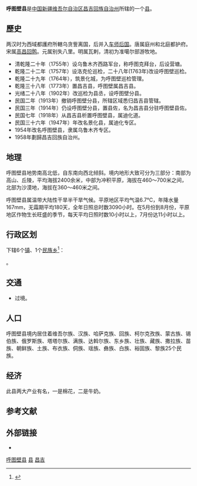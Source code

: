 {{Infobox China County
|county = 呼图壁县
|Photo =
|Photoname=
|state = 新疆维吾尔自治区
|seal =
|officerTitle=
|officer=
|officerTitle2=
|officer2=
|map =
|map size =
|Pinyin = Hūtúbì Xiàn
|Belong = [[新疆维吾尔自治区|新疆维吾尔自治区]][[昌吉回族自治州|昌吉回族自治州]]
|Types= [[县|县]]
|admincode = 652323
|founded =
|seat =
|division= 7
|town= 6
|township= 1
|subdistrict=
|area = 9476平方公里
|area land =
|area water =
|census yr = 2002年
|pop = 21万人
|density =
| postcode = 831200　
| phone code = 994
|areacode=
| carlicense = 新B
| web = www.htb.gov.cn
| web_title = 呼图壁县政府网
}}
'''呼图壁县'''是[[中国|中国]][[新疆维吾尔自治区|新疆维吾尔自治区]][[昌吉回族自治州|昌吉回族自治州]]所辖的一个[[县|县]]。

==歷史==
两汉时为西域都護府所轄乌贪訾离国，后并入[[车师后国|车师后国]]。唐属庭州和北庭都护府。宋属[[高昌回鹘|高昌回鹘]]。元属别失八里。明属瓦剌，清初为准噶尔部游牧地。
*清乾隆二十年（1755年）设乌鲁木齐西路军台，称呼图克拜台，后设营塘。
*乾隆二十二年（1757年）设洛克伦巡检，二十八年(1763年)改设呼图壁巡检。
*乾隆二十九年（1764年），筑景化城，为呼图壁巡检管理。
*乾隆三十八年（1773年）置昌吉县，呼图壁属昌吉县。
*光绪二十八年（1902年）改巡检为县丞，设呼图壁分县。
*民国二年（1913年）撤销呼图壁分县，所辖区域悉归昌吉县管辖。
*民国三年（1914年）仍设呼图壁分县，置县佐，名为昌吉县分驻呼图壁县佐。
*民国七年（1918年）从昌吉县析置呼图壁县，属迪化道。
*民国三十六年（1947年）年改名景化县，属迪化专区。
*1954年改名呼图壁县，隶属乌鲁木齐专区。
*1958年劃歸昌吉回族自治州。

==地理==
呼图壁县地势南高北低，自东南向西北倾斜。境内地形大致可分为三部分：南部为高山、丘陵，平均海拔2400余米，中部为冲积平原，海拔在460～700米之间，北部为沙漠地，海拔在360～460米之间。

呼图壁县属温带大陆性干旱半干旱气候。平原地区平均气温6.7℃，年降水量167mm，无霜期平均180天，全年日照总时数3090小时。在5月份到8月份，平原地区作物生长旺盛的季节，每天平均日照时数10小时以上，7月份达11小时以上。

== 行政区划 ==
{{PAGENAMEBASE}}下辖6个[[行政建制镇|镇]]、1个[[民族乡|民族乡]]<ref>{{PRC admin/ref sgc|65/23/23}}</ref>：

{{PRC admin/children|65/23/23}}。

== 交通 ==
* {{中国国道名|312}}过境。

==人口==
呼图壁县境内居住着维吾尔族、汉族、哈萨克族、回族、柯尔克孜族、蒙古族、锡伯族、俄罗斯族、塔塔尔族、满族、达斡尔族、东乡族、壮族、藏族、撒拉族、苗族、朝鲜族、土族、布衣族、侗族、瑶族、彝族、白族、裕固族、黎族25个民族。 

==经济==
此县两大产业有名，一是棉花，二是牛奶。

== 参考文献 ==
{{reflist}}

== 外部链接 ==
* {{Official website|http://www.htb.gov.cn/|name=呼图壁县人民政府}}

{{新疆维吾尔自治区昌吉回族自治州呼图壁县行政区划}}
{{昌吉回族自治州行政区划}}
{{新疆行政区划}}

[[Category:呼图壁县|]]
[[Category:昌吉县市|县]]
[[Category:新疆县份|昌吉]]